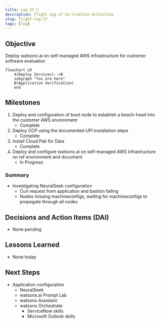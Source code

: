 ```yaml
---
title: Log 27 🛫
description: Flight Log of Co-Creation Activities
slug: flight-log-27
tags: [log]
---
```


## Objective
Deploy watsonx.ai on self-managed AWS infrastructure for customer software evaluation

```mermaid
flowchart LR
    A(Deploy Services)-->B
    subgraph "You are here"
    B(Application Verification)
    end
```

## Milestones
1. Deploy and configuration of boot node to establish a beach-head into the customer AWS environment
    - Complete
2. Deploy OCP using the documented UPI installation steps
    - Complete
3. Install Cloud Pak for Data
    - Complete
4. Deploy and configure watsonx.ai on self-managed AWS infrastructure on ref environment and document
    - In Progress

### Summary
- Investigating NeuralSeek configuration
    - Curl request from application and bastion failing
    - Nodes missing machineconfigs, waiting for machineconfigs to propegate through all nodes

## Decisions and Action Items (DAI)
- None pending

## Lessons Learned
- None today

## Next Steps
- Application configuration
    - NeuralSeek
    - watsonx.ai Prompt Lab
    - watsonx Assistant
    - watsonx Orchestrate
        - ServiceNow skills
        - Microsoft Outlook skills